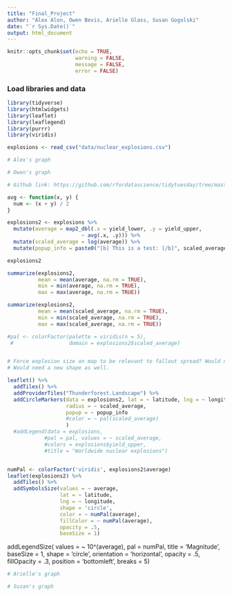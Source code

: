 ```yaml
---
title: "Final_Project"
author: "Alex Alon, Owen Bevis, Arielle Glass, Susan Gogolski"
date: "`r Sys.Date()`"
output: html_document
---
```


```r
knitr::opts_chunk$set(echo = TRUE, 
                      warning = FALSE, 
                      message = FALSE, 
                      error = FALSE)
```

### Load libraries and data
```r
library(tidyverse)
library(htmlwidgets)
library(leaflet)
library(leaflegend)
library(purrr)
library(viridis)
```

```r
explosions <- read_csv("data/nuclear_explosions.csv")
```

```r
# Alex's graph


```

```r
# Owen's graph

# Github link: https://github.com/rfordatascience/tidytuesday/tree/master/data/2019/2019-08-20

avg <- function(x, y) {
  num <- (x + y) / 2
}

explosions2 <- explosions %>% 
  mutate(average = map2_dbl(.x = yield_lower, .y = yield_upper, 
                        ~ avg(.x, .y))) %>% 
  mutate(scaled_average = log(average)) %>% 
  mutate(popup_info = paste0("[b] This is a test: [/b]", scaled_average))

explosions2

summarize(explosions2,
          mean = mean(average, na.rm = TRUE),
          min = min(average, na.rm = TRUE),
          max = max(average, na.rm = TRUE))

summarize(explosions2,
          mean = mean(scaled_average, na.rm = TRUE),
          min = min(scaled_average, na.rm = TRUE),
          max = max(scaled_average, na.rm = TRUE))

#pal <- colorFactor(palette = viridis(n = 5), 
 #                  domain = explosions2$scaled_average)


# Force explosion size on map to be relevant to fallout spread? Would need new dataset.
# Would need a new shape as well. 

leaflet() %>% 
  addTiles() %>% 
  addProviderTiles("Thunderforest.Landscape") %>% 
  addCircleMarkers(data = explosions2, lat = ~ latitude, lng = ~ longitude,
                   radius = ~ scaled_average, 
                   popup = ~ popup_info
                   #color = ~ pal(scaled_average)
                   ) 
  #addLegend(data = explosions,
            #pal = pal, values = ~ scaled_average,
            #colors = explosions$yield_upper,
            #title = "Worldwide nuclear explosions")


numPal <- colorFactor('viridis', explosions2$average)
leaflet(explosions2) %>%
  addTiles() %>%
  addSymbolsSize(values = ~ average,
                 lat = ~ latitude, 
                 lng = ~ longitude,
                 shape = 'circle',
                 color = ~ numPal(average),
                 fillColor = ~ numPal(average),
                 opacity = .5,
                 baseSize = 1)
```
  addLegendSize(
    values = ~ 10^(average),
    pal = numPal,
    title = 'Magnitude',
    baseSize = 1,
    shape = 'circle',
    orientation = 'horizontal',
    opacity = .5,
    fillOpacity = .3,
    position = 'bottomleft',
    breaks = 5)
  
  

```r
# Arielle's graph


```

```r
# Susan's graph


```

